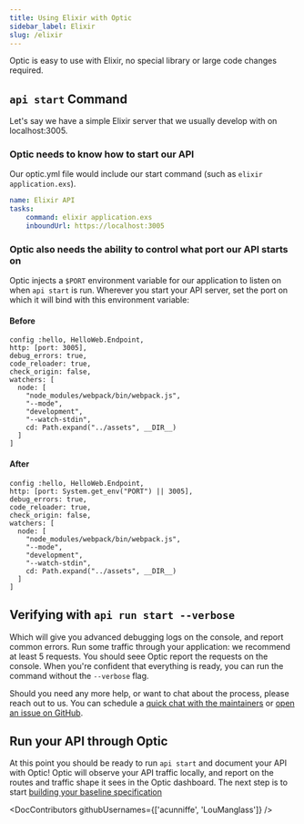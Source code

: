 ```yaml
---
title: Using Elixir with Optic
sidebar_label: Elixir
slug: /elixir
---
```


Optic is easy to use with Elixir, no special library or large code changes required.

## `api start` Command

Let's say we have a simple Elixir server that we usually develop with on localhost:3005.

### Optic needs to know how to start our API

Our optic.yml file would include our start command (such as `elixir application.exs`).

``` yaml
name: Elixir API
tasks:
    command: elixir application.exs
    inboundUrl: https://localhost:3005
```

### Optic also needs the ability to control what port our API starts on

Optic injects a `$PORT` environment variable for our application to listen on when `api start` is run. Wherever you start your API server, set the port on which it will bind with this environment variable:

#### Before
```
config :hello, HelloWeb.Endpoint,
http: [port: 3005],
debug_errors: true,
code_reloader: true,
check_origin: false,
watchers: [
  node: [
    "node_modules/webpack/bin/webpack.js",
    "--mode",
    "development",
    "--watch-stdin",
    cd: Path.expand("../assets", __DIR__)
  ]
]

```

#### After
```
config :hello, HelloWeb.Endpoint,
http: [port: System.get_env("PORT") || 3005],
debug_errors: true,
code_reloader: true,
check_origin: false,
watchers: [
  node: [
    "node_modules/webpack/bin/webpack.js",
    "--mode",
    "development",
    "--watch-stdin",
    cd: Path.expand("../assets", __DIR__)
  ]
]
```

## Verifying with `api run start --verbose`

Which will give you advanced debugging logs on the console, and report common errors. Run some traffic through your application: we recommend at least 5 requests. You should seee Optic report the requests on the console. When you're confident that everything is ready, you can run the command without the `--verbose` flag.

Should you need any more help, or want to chat about the process, please reach out to us. You can schedule a [quick chat with the maintainers](https://calendly.com/opticlabs/maintainer-office-hours) or [open an issue on GitHub](https://github.com/opticdev/optic/issues/new?title=API%20Init:%20).

## Run your API through Optic

At this point you should be ready to run `api start` and document your API with Optic! Optic will observe your API traffic locally, and report on the routes and traffic shape it sees in the Optic dashboard. The next step is to start [building your baseline specification](/docs/using/baseline)


<DocContributors githubUsernames={['acunniffe', 'LouManglass']} />
